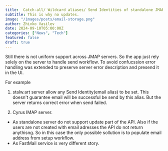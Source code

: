 ```yaml
---
title:  Catch-all/ Wildcard aliases/ Send Identities of standalone JMAP servers.
subtitle: This is why no updates.
image: "/images/posts/email-storage.png"
author: Zhivko Vasilev
date: 2024-09-10T05:00:00Z
categories: ["News", "Tech"]
featured: false
draft: true
---
```





Still there is not uniform support across JMAP servers.
So the app just rely solely on the server to handle send workflow.
To avoid confucssion error handling was extended to preserve server error description and presend it in the UI.

For example 
1. stalw.art server allow any Send Identity(email alias) to be set.
This doesn't guarantee email will be successful be send by this alias. But the server returns correct error when send failed.

2. Cyrus IMAP server.
 - As standalone server do not support update part of the API.
   Also if the users are not created with email adresses the API do not return anythisng.
   So in this case the only possible sollution is to populate email address from setup workflow.
 - As FastMail service is very different story.
   



 

